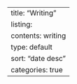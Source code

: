 ---
title: "Writing"
listing: 
  contents: writing
  type: default
  sort: "date desc"
  categories: true
---